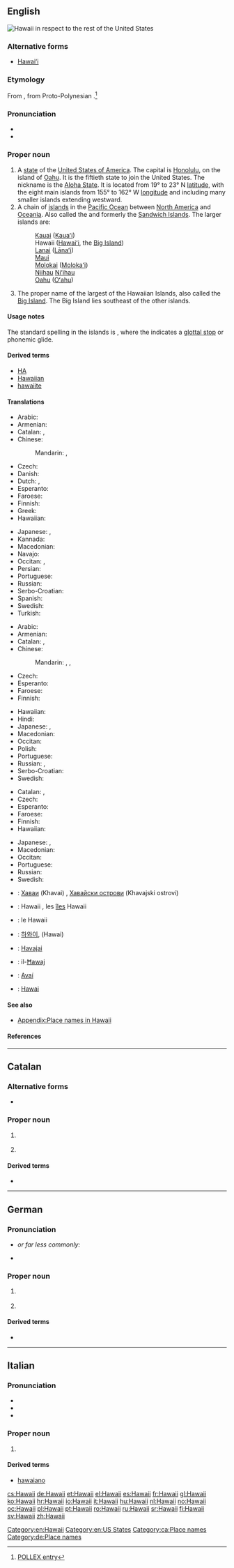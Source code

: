 {{also|Hawaiʻi}}
==English==
[[File:Hawaii in United States (zoom) (US50) (-grid).svg|thumb|'''Hawaii''' in respect to the rest of the United States]]
{{wikipedia}}

===Alternative forms===
* [[Hawaiʻi]]

===Etymology===
From {{etyl|haw|en}} {{term|Hawaiʻi|lang=haw}}, from Proto-Polynesian {{term/t|poz-pol-pro|*Sawaiki||traditional homeland}}.<ref>[http://pollex.org.nz/entry/sawaiki/ POLLEX entry]</ref>

===Pronunciation===
* {{IPA|/hə.ˈwaɪ.iː/|/hə.ˈwɑː.iː/|/hə.ˈwɑː.jə/}}
* {{audio|en-us-Hawaii.ogg|Audio (US)|lang=en}}

===Proper noun===
{{en-proper noun}}

# A [[state]] of the [[United States of America]]. The capital is [[Honolulu]], on the island of [[Oahu]]. It is the fiftieth state to join the United States. The nickname is the [[Aloha State]]. It is located from 19° to 23° N [[latitude]], with the eight main islands from 155° to 162° W [[longitude]] and including many smaller islands extending westward.
# A chain of [[island]]s in the [[Pacific Ocean]] between [[North America]] and [[Oceania]]. Also called the {{w|Hawaiian Islands}} and formerly the [[Sandwich Islands]]. The larger islands are:
#: [[Kauai]] ([[Kauaʻi]])
#: Hawaii ([[Hawaiʻi]], the [[Big Island]])
#: [[Lanai]] ([[Lānaʻi]])
#: [[Maui]]
#: [[Molokai]] ([[Molokaʻi]])
#: [[Niihau]] [[Niʻihau]]
#: [[Oahu]] ([[Oʻahu]])
# The proper name of the largest of the Hawaiian Islands, also called the [[Big Island]]. The Big Island lies southeast of the other islands.

====Usage notes====
The standard spelling in the islands is '''{{unicode|Hawaiʻi}}''', where the {{unicode|ʻ}} indicates a [[glottal stop]] or phonemic glide.

====Derived terms====
* [[HA]]
* [[Hawaiian]]
* [[hawaiite]]

====Translations====
{{trans-top|state of the United States}}
* Arabic: {{t|ar|هاواي|tr=hawaai}}
* Armenian: {{t|hy|Հավայի|sc=Armn}}
* Catalan: {{t|ca|Hawai|m}}, {{t|ca|Hawaii|m}}
* Chinese:
*: Mandarin: {{t+|cmn|夏威夷|tr=Xiàwēiyí|sc=Hani}}, {{t+|cmn|夏威夷州|tr=Xiàwēiyí-zhōu|sc=Hani}}
* Czech: {{t+|cs|Havaj|f}}
* Danish: {{t|da|Hawaii}}
* Dutch: {{t+|nl|Hawaï}},  {{t+|nl|Hawaii}}
* Esperanto: {{t|eo|Havajo}}
* Faroese: {{t|fo|Havaii|n}}
* Finnish: {{t+|fi|Havaiji}}
* Greek: {{t+|el|Χαβάη|f|tr=Chavái}}
* Hawaiian: {{t|haw|Hawaiʻi}}
{{trans-mid}}
* Japanese: {{t|ja|ハワイ州|tr=Hawai-shū}}, {{t|ja|布哇|tr=Hawai}}
* Kannada: {{t|kn|ಹವಾಯಿ|tr=havāyi|sc=Knda}}
* Macedonian: {{t|mk|Хаваи|n|tr=Havái}}
* Navajo: {{t|nv|Hawáai hahoodzo}}
* Occitan: {{t+|oc|Hawaii}}, {{t+|oc|Hawaii}}
* Persian: {{t+|fa|هاوائی|tr=havâi|sc=fa-Arab}}
* Portuguese: {{t+|pt|Havaí|m}}
* Russian: {{t|ru|Гавайи|p|tr=Gaváji|sc=Cyrl}}
* Serbo-Croatian: {{t|sh|Havaji}}
* Spanish: {{t+|es|Hawái}}
* Swedish: {{t+|sv|Hawaii|n}}
* Turkish: {{t|tr|Hawaii}}
{{trans-bottom}}

{{trans-top|chain of islands}}
* Arabic: {{t|ar|هاواي|tr=hawaai}}
* Armenian: {{t|hy|Հավայան կղզիներ|sc=Armn}}
* Catalan: {{t|ca|illes Hawaii|f-p}}, {{t|ca|illes Hawai|f-p}}
* Chinese:
*: Mandarin: {{t+|cmn|夏威夷|tr=Xiàwēiyí|sc=Hani}},  {{t|cmn|夏威夷群島|sc=Hani}},  {{t|cmn|夏威夷群岛|tr=Xiàwēiyí-qúndǎo|sc=Hani}}
* Czech: {{t+|cs|Havajské ostrovy|m-p}}
* Esperanto: {{t|eo|Havajo}}
* Faroese: {{t|fo|Havaiioyggjar|f-p}}
* Finnish: {{t|fi|Havaijisaaret|p}}
{{trans-mid}}
* Hawaiian: {{t|haw|Hawaiʻi}}
* Hindi: {{t|hi|हवाई|tr=Havai'i|sc=Deva}}
* Japanese: {{t|ja|ハワイ|alt=ハワイ諸島|tr=Hawai-shotō}}, {{t|ja|布哇|tr=Hawai}}
* Macedonian: {{t|mk|Хаваи|n|tr=Havái}}
* Occitan: {{t+|oc|Hawaii}}
* Polish: {{t+|pl|Hawaje|p}}
* Portuguese: {{t+|pt|Havaí|m}}
* Russian: {{t|ru|Гавайи|p|tr=Gaváji|sc=Cyrl}}, {{t|ru|Гавайские острова|m-p|tr=Gavájskije ostrová}}
* Serbo-Croatian: {{t|sh|Havajski otoci}}
* Swedish: {{t|sv|Hawaiiöarna}}
{{trans-bottom}}

{{trans-top|largest of the Hawaiian Islands}}
* Catalan: {{t|ca|Hawai|m}}, {{t|ca|Hawaii|m}}
* Czech: {{t+|cs|Havaj|f}}
* Esperanto: {{t|eo|Havajo}}
* Faroese: {{t|fo|Havaii|n}}
* Finnish: {{t+|fi|Hawaii}}
* Hawaiian: {{t|haw|Hawaiʻi}}
{{trans-mid}}
* Japanese: {{t|ja|ハワイ|tr=Hawai-tō|alt=ハワイ島|sc=Jpan}}, {{t|ja|布哇|tr=Hawai}}
* Macedonian: {{t|mk|Хаваи|n|tr=Havái}}
* Occitan: {{t+|oc|Hawaii}}
* Portuguese: {{t+|pt|Havaí|m}}
* Russian: {{t|ru|Гавайи|p|tr=Gaváji|sc=Cyrl}}
* Swedish: {{t+|sv|Hawaii}}
{{trans-bottom}}

{{checktrans-top}}
* {{ttbc|bg}}: [[Хаваи]] (Khavai) {{g|p}}, [[Хавайски острови]] (Khavajski ostrovi) {{g|p}}
* {{ttbc|fr}}: Hawaii {{g|m}}, les [[îles]] Hawaii {{g|f-p}}
* {{ttbc|it}}: le Hawaii {{g|f-p}}
* {{ttbc|ko}}: [[하와이]], (Hawai)
{{trans-mid}}
* {{ttbc|lt}}: [[Havajai]]
* {{ttbc|mt}}: il-[[Ħawaj]]
* {{ttbc|pt}}: [[Avaí]] {{g|m}}
* {{ttbc|es}}: [[Hawai]]
{{trans-bottom}}

====See also====
* [[Appendix:Place names in Hawaii]]

====References====
<references/>

[[Category:en:Hawaii]]
[[Category:en:US States]]

----

==Catalan==

===Alternative forms===
* {{l|ca|Hawai}}

===Proper noun===
{{ca-proper noun|m}}

# {{l|en|Hawaii}} {{gloss|island}}
# {{l|en|Hawaii}} {{gloss|state}}

====Derived terms====
* {{l|ca|illes Hawaii|gloss=Hawaiian Islands}}

[[Category:ca:Place names]]

----

==German==

===Pronunciation===
* {{IPA|/haˈvae̯/|lang=de}} ''or far less commonly:'' {{IPA|/haˈvae̯ˌʔiː/|lang=de}}
* {{audio|De-Hawaii.ogg|Audio|lang=de}}

===Proper noun===
{{de-proper noun|n|Hawaiis|}}

# {{l|en|Hawaii}} {{gloss|island}}
# {{l|en|Hawaii}} {{gloss|state}}

====Derived terms====
* {{l|de|hawaiianisch|gloss=Hawaiian}}

[[Category:de:Place names]]

----

==Italian==

===Pronunciation===
* {{IPA|/a.ˈwai/|/a.ˈvai/|lang=it}}
* {{rhymes|ai|lang=it}}
* {{hyphenation|Ha|waii|lang=it}}

===Proper noun===
{{head|it|proper noun|g=f-p}}

# {{l|en|Hawaii}}

====Derived terms====
* [[hawaiano]]

[[cs:Hawaii]]
[[de:Hawaii]]
[[et:Hawaii]]
[[el:Hawaii]]
[[es:Hawaii]]
[[fr:Hawaii]]
[[gl:Hawaii]]
[[ko:Hawaii]]
[[hr:Hawaii]]
[[io:Hawaii]]
[[it:Hawaii]]
[[hu:Hawaii]]
[[nl:Hawaii]]
[[no:Hawaii]]
[[oc:Hawaii]]
[[pl:Hawaii]]
[[pt:Hawaii]]
[[ro:Hawaii]]
[[ru:Hawaii]]
[[sr:Hawaii]]
[[fi:Hawaii]]
[[sv:Hawaii]]
[[zh:Hawaii]]